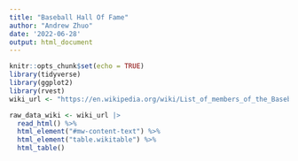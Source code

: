 ```yaml
---
title: "Baseball Hall Of Fame"
author: "Andrew Zhuo"
date: '2022-06-28'
output: html_document
---
```


```r
knitr::opts_chunk$set(echo = TRUE)
library(tidyverse)
library(ggplot2)
library(rvest)
wiki_url <- "https://en.wikipedia.org/wiki/List_of_members_of_the_Baseball_Hall_of_Fame"

raw_data_wiki <- wiki_url |> 
  read_html() %>% 
  html_element("#mw-content-text") %>% 
  html_element("table.wikitable") %>% 
  html_table()
```
